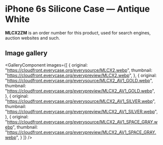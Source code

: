 
# iPhone 6s Silicone Case — Antique White

<Callout type='info' emoji='👉🏻'>**MLCX2ZM** is an order number for this product, used for search engines, auction websites and such.</Callout>

## Image gallery

<GalleryComponent
    images={[
      {
        original: "https://cloudfront.everycase.org/everysource/MLCX2.webp",
        thumbnail: "https://cloudfront.everycase.org/everypreview/MLCX2.webp",
      },
      {
        original: "https://cloudfront.everycase.org/everysource/MLCX2_AV1_GOLD.webp",
        thumbnail: "https://cloudfront.everycase.org/everypreview/MLCX2_AV1_GOLD.webp",
      },
      {
        original: "https://cloudfront.everycase.org/everysource/MLCX2_AV1_SILVER.webp",
        thumbnail: "https://cloudfront.everycase.org/everypreview/MLCX2_AV1_SILVER.webp",
      },
      {
        original: "https://cloudfront.everycase.org/everysource/MLCX2_AV1_SPACE_GRAY.webp",
        thumbnail: "https://cloudfront.everycase.org/everypreview/MLCX2_AV1_SPACE_GRAY.webp",
      }
    ]}
  />
